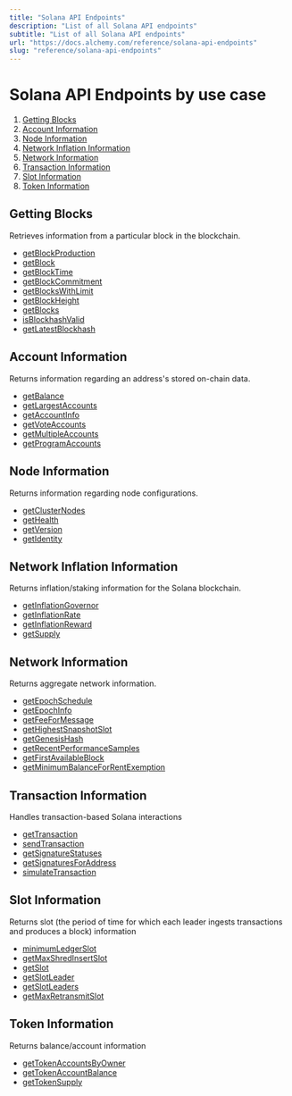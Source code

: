 ```yaml
---
title: "Solana API Endpoints"
description: "List of all Solana API endpoints"
subtitle: "List of all Solana API endpoints"
url: "https://docs.alchemy.com/reference/solana-api-endpoints"
slug: "reference/solana-api-endpoints"
---
```


# Solana API Endpoints by use case

1. [Getting Blocks](#getting-blocks)
2. [Account Information](#account-information)
3. [Node Information](#node-information)
4. [Network Inflation Information](#network-inflation-information)
5. [Network Information](#network-information)
6. [Transaction Information](#transaction-information)
7. [Slot Information](#slot-information)
8. [Token Information](#token-information)

## Getting Blocks

Retrieves information from a particular block in the blockchain.

* [getBlockProduction](/reference/getblockproduction)
* [getBlock](/reference/getblock)
* [getBlockTime](/reference/getblocktime)
* [getBlockCommitment](/reference/getblockcommitment)
* [getBlocksWithLimit](/reference/getblockswithlimit)
* [getBlockHeight](/reference/getblockheight)
* [getBlocks](/reference/getblocks)
* [isBlockhashValid](/reference/isblockhashvalid)
* [getLatestBlockhash](/reference/getlatestblockhash)

## Account Information

Returns information regarding an address's stored on-chain data.

* [getBalance](/reference/getbalance)
* [getLargestAccounts](/reference/getlargestaccounts)
* [getAccountInfo](/reference/getaccountinfo)
* [getVoteAccounts](/reference/getvoteaccounts)
* [getMultipleAccounts](/reference/getmultipleaccounts)
* [getProgramAccounts](/reference/getprogramaccounts)

## Node Information

Returns information regarding node configurations.

* [getClusterNodes](/reference/getclusternodes)
* [getHealth](/reference/gethealth)
* [getVersion](/reference/getversion)
* [getIdentity](/reference/getidentity)

## Network Inflation Information

Returns inflation/staking information for the Solana blockchain.

* [getInflationGovernor](/reference/getinflationgovernor)
* [getInflationRate](/reference/getinflationrate)
* [getInflationReward](/reference/getinflationreward)
* [getSupply](/reference/getsupply)

## Network Information

Returns aggregate network information.

* [getEpochSchedule](/reference/getepochschedule)
* [getEpochInfo](/reference/getepochinfo)
* [getFeeForMessage](/reference/getfeeformessage)
* [getHighestSnapshotSlot](/reference/gethighestsnapshotslot)
* [getGenesisHash](/reference/getgenesishash)
* [getRecentPerformanceSamples](/reference/getrecentperformancesamples)
* [getFirstAvailableBlock](/reference/getfirstavailableblock)
* [getMinimumBalanceForRentExemption](/reference/getminimumbalanceforrentexemption)

## Transaction Information

Handles transaction-based Solana interactions

* [getTransaction](/reference/gettransaction)
* [sendTransaction](/reference/sendtransaction)
* [getSignatureStatuses](/reference/getsignaturestatuses)
* [getSignaturesForAddress](/reference/getsignaturesforaddress)
* [simulateTransaction](/reference/simulatetransaction)

## Slot Information

Returns slot (the period of time for which each leader ingests transactions and produces a block) information

* [minimumLedgerSlot](/reference/minimumledgerslot)
* [getMaxShredInsertSlot](/reference/getmaxshredinsertslot)
* [getSlot](/reference/getslot)
* [getSlotLeader](/reference/getslotleader)
* [getSlotLeaders](/reference/getslotleaders)
* [getMaxRetransmitSlot](/reference/getmaxretransmitslot)

## Token Information

Returns balance/account information

* [getTokenAccountsByOwner](/reference/gettokenaccountsbyowner)
* [getTokenAccountBalance](/reference/gettokenaccountbalance)
* [getTokenSupply](/reference/gettokensupply)
